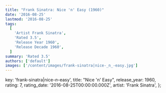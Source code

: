 ```yaml
---
title: "Frank Sinatra: Nice 'n' Easy (1960)"
date: '2016-08-25'
lastmod: '2016-08-25'
tags:
  [
    'Artist Frank Sinatra',
    'Rated 3.5',
    'Release Year 1960',
    'Release Decade 1960',
  ]
summary: 'Rated 3.5'
authors: ['default']
images: ['/content/images/frank-sinatra|nice-_n_-easy.jpg']
---
```


  key: 'frank-sinatra|nice-_n_-easy',
  title: "Nice 'n' Easy",
  release_year: 1960,
  rating: 7,
  rating_date: '2016-08-25T00:00:00.000Z',
  artist: 'Frank Sinatra',
};

<MusicRating data={data} />
